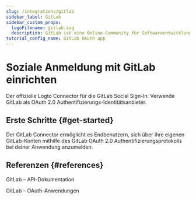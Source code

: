 ```yaml
---
slug: /integrations/gitlab
sidebar_label: GitLab
sidebar_custom_props:
  logoFilename: gitlab.svg
  description: GitLab ist eine Online-Community für Softwareentwicklung und Versionskontrolle. (GitLab is an online community for software development and version control.)
tutorial_config_name: GitLab OAuth app
---
```




# Soziale Anmeldung mit GitLab einrichten

Der offizielle Logto Connector für die GitLab Social Sign-In. Verwende GitLab als OAuth 2.0 Authentifizierungs-Identitätsanbieter.

<GuideTip />

## Erste Schritte \{#get-started}

Der GitLab Connector ermöglicht es Endbenutzern, sich über ihre eigenen GitLab-Konten mithilfe des GitLab OAuth 2.0 Authentifizierungsprotokolls bei deiner Anwendung anzumelden.

<Integration />

## Referenzen \{#references}

<Url href="https://docs.gitlab.com/ee/api/">GitLab – API-Dokumentation</Url>

<Url href="https://docs.gitlab.com/ee/integration/oauth_provider.html">
  GitLab – OAuth-Anwendungen
</Url>
